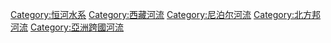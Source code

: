 {{Commons_category}}
{{Category_main}}

[[Category:恒河水系|Category:恒河水系]]
[[Category:西藏河流|Category:西藏河流]]
[[Category:尼泊尔河流|Category:尼泊尔河流]]
[[Category:北方邦河流|Category:北方邦河流]]
[[Category:亞洲跨國河流|Category:亞洲跨國河流]]